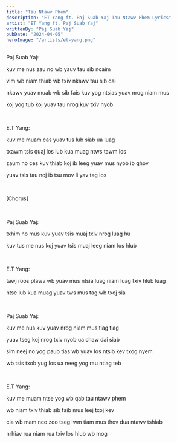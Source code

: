 ```yaml
---
title: "Tau Ntawv Phem"
description: "ET Yang ft. Paj Suab Yaj Tau Ntawv Phem Lyrics"
artist: "ET Yang ft. Paj Suab Yaj"
writtenBy: "Paj Suab Yaj"
pubDate: "2024-04-05"
heroImage: "/artists/et-yang.png"
---
```


Paj Suab Yaj:

kuv me nus zau no wb yauv tau sib ncaim

vim wb niam thiab wb txiv nkawv tau sib cai

nkawv yuav muab wb sib fais kuv yog ntsias yuav nrog niam mus

koj yog tub koj yuav tau nrog kuv txiv nyob

<br />

E.T Yang:

kuv me muam cas yuav tus lub siab ua luag

txawm tsis quaj los lub kua muag ntws tawm los

zaum no ces kuv thiab koj ib leeg yuav mus nyob ib qhov

yuav tsis tau noj ib tsu mov li yav tag los

<br />

[Chorus]

<br />

Paj Suab Yaj:

txhim no mus kuv yuav tsis muaj txiv nrog luag hu

kuv tus me nus koj yuav tsis muaj leeg niam los hlub

<br />

E.T Yang:

tawj roos plawv wb yuav mus ntsia luag niam luag txiv hlub luag

ntse lub kua muag yuav tws mus tag wb txoj sia

<br />

Paj Suab Yaj:

kuv me nus kuv yuav nrog niam mus tiag tiag

yuav tseg koj nrog txiv nyob ua chaw dai siab

sim neej no yog paub tias wb yuav los ntsib kev txog nyem

wb tsis txob yug los ua neeg yog rau ntiag teb

<br />

E.T Yang:

kuv me muam ntse yog wb qab tau ntawv phem

wb niam txiv thiab sib faib mus leej txoj kev

cia wb mam nco zoo tseg lwm tiam mus thov dua ntawv tshiab

nrhiav rua niam rua txiv los hlub wb mog
